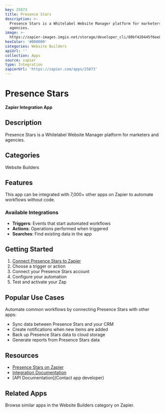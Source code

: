 ```yaml
---
key: 25873
title: Presence Stars
description: >-
  Presence Stars is a Whitelabel Website Manager platform for marketers and
  agencies.
image: >-
  https://zapier-images.imgix.net/storage/developer_cli/89bf420445f6ee87fd54ae586381a0ac.png?auto=format%2Ccompress&ixlib=python-3.0.0&q=50
hexColor: '#000000'
categories: Website Builders
apiUrl: ''
collection: Apps
source: zapier
type: Integration
zapierUrl: 'https://zapier.com/apps/25873'
---
```

# Presence Stars

**Zapier Integration App**

## Description

Presence Stars is a Whitelabel Website Manager platform for marketers and agencies.

## Categories

Website Builders

## Features

This app can be integrated with 7,000+ other apps on Zapier to automate workflows without code.

### Available Integrations

- **Triggers**: Events that start automated workflows
- **Actions**: Operations performed when triggered
- **Searches**: Find existing data in the app

## Getting Started

1. [Connect Presence Stars to Zapier](https://zapier.com/apps/25873)
2. Choose a trigger or action
3. Connect your Presence Stars account
4. Configure your automation
5. Test and activate your Zap

## Popular Use Cases

Automate common workflows by connecting Presence Stars with other apps:

- Sync data between Presence Stars and your CRM
- Create notifications when new items are added
- Back up Presence Stars data to cloud storage
- Generate reports from Presence Stars data

## Resources

- [Presence Stars on Zapier](https://zapier.com/apps/25873)
- [Integration Documentation](https://zapier.com/apps/25873/integrations)
- [API Documentation](Contact app developer)

## Related Apps

Browse similar apps in the Website Builders category on Zapier.
